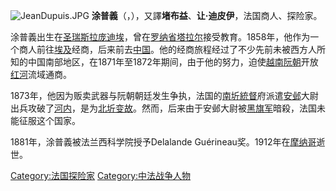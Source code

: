 {{unreferenced|time=2016-01-07T13:04:53+00:00}}
{{NoteTA|1=涂}}
[[File:JeanDupuis.JPG|thumb]]
'''涂普義'''（{{lang-fr|Jean Dupuis}}，{{bd|1828年|12月7日|1912年|11月28日|}}），又譯'''堵布益'''、'''让·迪皮伊'''，法国商人、探险家。

涂普義出生在[[圣瑞斯拉庞迪埃_(卢瓦尔省)|圣瑞斯拉庞迪埃]]，曾在[[罗纳省|罗纳省]][[塔拉尔_(罗讷省)|塔拉尔]]接受教育。1858年，他作为一个商人前往[[埃及|埃及]]经商，后来前去[[中国|中国]]。他的经商旅程经过了不少先前未被西方人所知的中国南部地区，在1871年至1872年期间，由于他的努力，迫使[[越南|越南]][[阮朝|阮朝]]开放[[红河|红河]]流域通商。

1873年，他因为贩卖武器与阮朝朝廷发生争执，法国的[[南圻統督|南圻統督]]府派遣[[安邺|安邺]]大尉出兵攻破了[[河内|河内]]，是为[[北圻变故|北圻变故]]。然而，后来由于安邺大尉被[[黑旗军|黑旗军]]暗殺，法国未能征服这个国家。

1881年，涂普義被法兰西科学院授予Delalande Guérineau奖。1912年在[[摩纳哥|摩纳哥]]逝世。

{{authority control}}
[[Category:法国探险家|Category:法国探险家]]
[[Category:中法战争人物|Category:中法战争人物]]